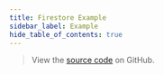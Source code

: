 ```yaml
---
title: Firestore Example
sidebar_label: Example
hide_table_of_contents: true
---
```


<DartPad branch="master" path="packages/cloud_firestore/cloud_firestore/dartpad" />

> View the [source code](https://github.com/FirebaseExtended/flutterfire/tree/master/packages/cloud_firestore/cloud_firestore/example) on GitHub.
